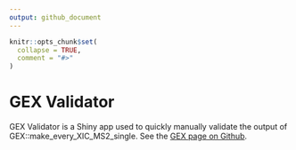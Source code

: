 ```yaml
---
output: github_document
---
```


<!-- README.md is generated from README.Rmd. Please edit that file -->

```r
knitr::opts_chunk$set(
  collapse = TRUE,
  comment = "#>"
)
```

# GEX Validator

<!-- badges: start -->
<!-- badges: end -->

GEX Validator is a Shiny app used to quickly manually validate the output of GEX::make_every_XIC_MS2_single. See the [GEX page on Github](https://github.com/davidsbutcher/GEX).

